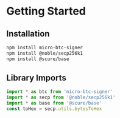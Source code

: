 # Getting Started

## Installation

```bash
npm install micro-btc-signer
npm install @noble/secp256k1
npm install @scure/base
```

## Library Imports

```typescript
import * as btc from 'micro-btc-signer'
import * as secp from '@noble/secp256k1'
import * as base from '@scure/base'
const toHex = secp.utils.bytesToHex
```

